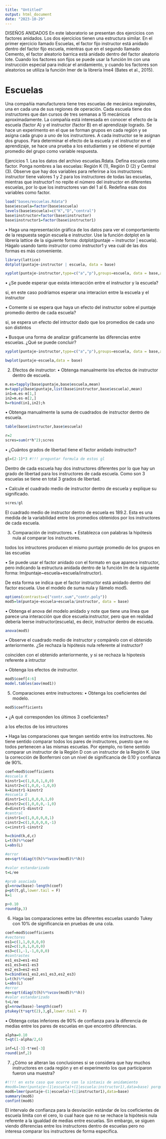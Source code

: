```yaml
---
title: "Untitled"
output: html_document
date: "2023-10-29"
---
```


DISEÑOS ANIDADOS
En este laboratorio se presentan dos ejercicios con factores anidados. Los dos ejercicios tienen una estructura
similar. En el primer ejercicio llamado Escuelas, el factor fijo instructor está anidado dentro del factor
fijo escuela, mientras que en el segundo llamado Cemento, el factor aleatorio barrica está anidado dentro
del factor aleatorio lote.
Cuando los factores son fijos se puede usar la función lm con una instrucción especial para indicar el
anidamiento, y cuando los factores son aleatorios se utiliza la función lmer de la librería lme4 (Bates et al.,
2015).


# Escuelas
Una compañía manufacturera tiene tres escuelas de mecánica regionales, una en cada una de sus regiones de
operación. Cada escuela tiene dos instructores que dan cursos de tres semanas a 15 mecánicos aproximadamente.
La compañía está interesada en conocer el efecto de la escuela (factor A) y el instructor (factor B) en el
aprendizaje logrado. Se hace un experimento en el que se forman grupos en cada región y se asigna cada
grupo a uno de los instructores. A cada instructor se le asignan dos grupos.
Para determinar el efecto de la escuela y el instructor en el aprendizaje, se hace una prueba a los estudiantes
y se obtiene el puntaje promedio del grupo como variable respuesta.

Ejercicios
1. Lea los datos del archivo escuelas.Rdata. Defina escuela como factor. Ponga nombres a las
escuelas: Región K (1), Región D (2) y Central (3). Observe que hay dos variables para referirse a los
instructores: instructor tiene valores 1 y 2 para los instructores de todas las escuelas, mientras que
instructor1 no repite el número del instructor en diferentes escuelas, por lo que los instructores van
del 1 al 6. Redefina esas dos variables como factor.
```r
load("bases/escuelas.Rdata")
base$escuela=factor(base$escuela)
levels(base$escuela)=c("K","D","central")
base$instructor=factor(base$instructor)
base$instructor1=factor(base$instructor1)
```

• Haga una representación gráfica de los datos para ver el comportamiento de la respuesta según escuela
e instructor. Use la función dotplot en la librería lattice de la siguiente forma: dotplot(puntaje ~
instructor | escuela). Hágalo usando tanto instructor como instructor1 y vea cuál de las dos
formas es más conveniente.
```r
library(lattice)
dotplot(puntaje~instructor | escuela, data = base)
```

```r
xyplot(puntaje~instructor,type=c("a","p"),groups=escuela, data = base,auto.key = list(columns=3))
```

• ¿Se puede esperar que exista interacción entre el instructor y la escuela?

si, en este caso podriamos esperar una interacion entre la escuela y el instructor

• Comente si se espera que haya un efecto del instructor sobre el puntaje promedio dentro de cada escuela?

si, se espera un efecto del intructor dado que los promedios de cada uno son distintos

• Busque una forma de analizar gráficamente las diferencias entre escuelas. ¿Qué se puede concluir?
```r
xyplot(puntaje~instructor,type=c("a","p"),groups=escuela, data = base,auto.key = list(columns=3))
```
```r
bwplot(puntaje~escuela,data = base)
```

2. Efectos de instructor:
• Obtenga manualmente los efectos de instructor dentro de escuela.
```r
m.es=tapply(base$puntaje,base$escuela,mean)
m=tapply(base$puntaje,list(base$instructor,base$escuela),mean)
in1=m.es-m[1,]
in2=m.es-m[2,]
h=rbind(in1,in2);h
```

• Obtenga manualmente la suma de cuadrados de instructor dentro de escuela.
```r
table(base$instructor,base$escuela)

r=2
scres=sum(r*h^2);scres
```

• ¿Cuántos grados de libertad tiene el factor anidado instructor?
```r
gl=(2-1)*3 #!!! preguntar formula de estos gl 
```

Dentro de cada escuela hay dos instructores diferentes por lo que hay un grado de libertad
para los instructores de cada escuela. Como son 3 escuelas se tiene en total 3 grados de
libertad.

• Calcule el cuadrado medio de instructor dentro de escuela y explique su significado.
```r
scres/gl
```
El cuadrado medio de instructor dentro de escuela es 189.2. Esta es una medida de la
variabilidad entre los promedios obtenidos por los instructores de cada escuela.

3. Comparación de instructores.
• Establezca con palabras la hipótesis nula al comparar los instructores.

todos los intructores producen el mismo puntaje promedio de los grupos en las escuelas

• Se puede usar el factor anidado con el formato en que aparece instructor, pero indicando la estructura
anidada dentro de la función lm de la siguiente forma: lm(puntaje~escuela+escuela/instructor).

De esta forma se indica que el factor instructor está anidado dentro del factor escuela. Use el modelo
de suma nula y llámelo mod5.
```r
options(contrasts=c("contr.sum","contr.poly"))
mod5=lm(puntaje~escuela+escuela/instructor, data = base)
```

• Obtenga el anova del modelo anidado y note que tiene una línea que parece una interacción que dice
escuela:instructor, pero que en realidad debería leerse instructor(escuela), es decir, instructor
dentro de escuela.
```r
anova(mod5)
```

• Observe el cuadrado medio de instructor y compárelo con el obtenido anteriormente. ¿Se rechaza la
hipótesis nula referente al instructor?

coinciden con el obtenido anteriormente, y si se rechaza la hipotesis referente a intructor

• Obtenga los efectos de instructor.

```r
mod5$coef[4:6]
model.tables(aov(mod1))
```

5. Comparaciones entre instructores:
• Obtenga los coeficientes del modelo.
```r
mod5$coefficients
```

• ¿A qué corresponden los últimos 3 coeficientes?

a los efectos de los intructores

• Haga las comparaciones que tengan sentido entre los instructores. No tiene sentido comparar todos los
pares de instructores, puesto que no todos pertenecen a las mismas escuelas. Por ejemplo, no tiene
sentido comparar un instructor de la Región D con un instructor de la Región K. Use la corrección de
Bonferroni con un nivel de significancia de 0.10 y confianza de 90%.
```r
coef=mod5$coefficients
#escuela K
kinstr1=c(1,0,0,1,0,0)
kinstr2=c(1,0,0,-1,0,0)
k=kinstr1-kinstr2
#escuela D
dinstr1=c(1,0,0,0,1,0)
dinstr2=c(1,0,0,0,-1,0)
d=dinstr1-dinstr2
#central
cinstr1=c(1,0,0,0,0,1)
cinstr2=c(1,0,0,0,0,-1)
c=cinstr1-cinstr2

h=cbind(k,d,c)
L=t(h)%*%coef
L=abs(L)

#error
ee=sqrt(diag(t(h)%*%vcov(mod5)%*%h))

#valor estandarizado
t=L/ee

#prob asociada
gl=nrow(base)-length(coef)
p=pt(t,gl,lower.tail = F)
k=1

p>0.10
round(p,3)
```


6. Haga las comparaciones entre las diferentes escuelas usando Tukey con 10% de significancia en pruebas
de una cola.
```r
coef=mod5$coefficients
#vectores
es1=c(1,1,0,0,0,0)
es2=c(1,0,1,0,0,0)
es3=c(1,-1,-1,0,0,0)
#contrastes
es1_es2=es1-es2
es1_es3=es1-es3
es2_es3=es2-es3
h=cbind(es1_es2,es1_es3,es2_es3)
L=t(h)%*%coef
L=abs(L)
#error
ee=sqrt(diag(t(h)%*%vcov(mod5)%*%h))
#valor estandarizado
t=L/ee
gl=nrow(base)-length(coef)
ptukey(t*sqrt(2),3,gl,lower.tail = F)
```

• Obtenga cotas inferiores de 90% de confianza para la diferencia de medias entre los pares de escuelas en
que encontró diferencias.
```r
alpha=0.10
t=qt(1-alpha/2,6)

inf=L[-3]-t*ee[-3]
round(inf,2)
```

7. ¿Cómo se alteran las conclusiones si se considera que hay muchos instructores en cada región y en el
experimento los que participaron fueron una muestra?

```r
#!!!! en este caso que ocurre con la sintaxis de anidamiento
#mod6=lmer(puntaje~(1|escuela)+(1|escuela:instructor1),data=base) porque esto funciona
mod6=lmer(puntaje~(1|escuela)+(1|instructor1),data=base)
summary(mod6)
confint(mod6)
```
El intervalo de confianza para la desviación estándar de los coeficientes de escuela limita con
el cero, lo cual hace que no se rechace la hipótesis nula referente a la igualdad de medias entre
escuelas. Sin embargo, se siguen viendo diferencias entre los instructores dentro de escuelas
pero no interesa comparar los instructores de forma específica.

